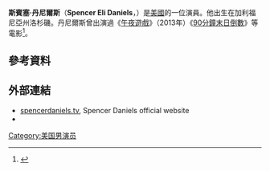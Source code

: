 {{Infobox person
| name            = Spencer Daniels
| image           = 
| imagesize       =
| alt             =
| caption         =
| birth_name      = Spencer Eli Daniels
| birth_date      = {{birth date and age|1992|12|23}}
| birth_place     = 美國坦扎納
| death_date      = <!-- {{Death date and age|YYYY|MM|DD|YYYY|MM|DD}} Death date then birth -->
| death_place     =
| othername       =
| occupation      = [[演員|演員]]
| yearsactive     = 2003年至今
| spouse          =
| domesticpartner =
| website         = {{url|http://www.spencerdaniels.tv}}
}}
'''斯賓塞·丹尼爾斯'''（'''Spencer Eli Daniels'''，{{bd|1992年|12月23日}}）是[[美國|美國]]的一位演員。他出生在加利福尼亞州洛杉磯。丹尼爾斯曾出演過《[[午夜遊戲|午夜遊戲]]》（2013年）《[[90分鐘末日倒數|90分鐘末日倒數]]》等電影<ref name="dc">{{cite web|title=Play The Midnight Game at Home|work=Dread Central|url=http://www.dreadcentral.com/news/75795/play-midnight-game-home#axzz34Ap9AOIr|accessdate=2016-03-25|archive-date=2014-07-15|archive-url=https://web.archive.org/web/20140715211625/http://www.dreadcentral.com/news/75795/play-midnight-game-home#axzz34Ap9AOIr|dead-url=no}}</ref>。

==參考資料==
{{Reflist}}
==外部連結==
*[https://web.archive.org/web/20070928204805/http://www.spencerdaniels.tv/ spencerdaniels.tv], Spencer Daniels official website
*{{IMDb name|1638022}}
[[Category:美国男演员|Category:美国男演员]]